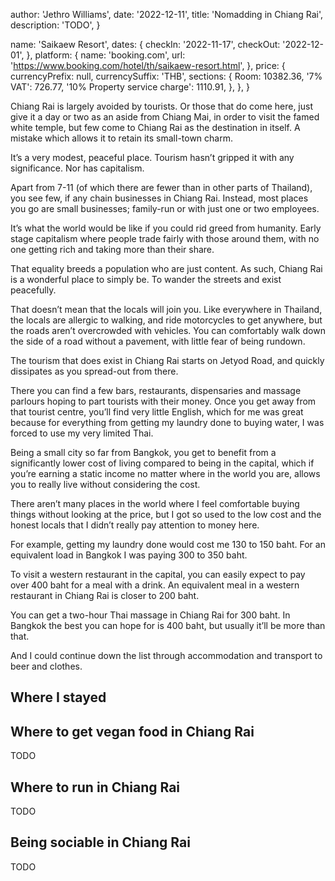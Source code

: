 
  author: 'Jethro Williams',
  date: '2022-12-11',
  title: 'Nomadding in Chiang Rai',
  description: 'TODO',
}

  name: 'Saikaew Resort',
  dates: {
    checkIn: '2022-11-17',
    checkOut: '2022-12-01',
  },
  platform: {
    name: 'booking.com',
    url: 'https://www.booking.com/hotel/th/saikaew-resort.html',
  },
  price: {
    currencyPrefix: null,
    currencySuffix: 'THB',
    sections: {
      Room: 10382.36,
      '7% VAT': 726.77,
      '10% Property service charge': 1110.91,
    },
  },
}


Chiang Rai is largely avoided by tourists. Or those that do come here, just give it a day or two as an aside from Chiang Mai, in order to visit the famed white temple, but few come to Chiang Rai as the destination in itself. A mistake which allows it to retain its small-town charm.

It’s a very modest, peaceful place. Tourism hasn’t gripped it with any significance. Nor has capitalism.

Apart from 7-11 (of which there are fewer than in other parts of Thailand), you see few, if any chain businesses in Chiang Rai. Instead, most places you go are small businesses; family-run or with just one or two employees.

It’s what the world would be like if you could rid greed from humanity. Early stage capitalism where people trade fairly with those around them, with no one getting rich and taking more than their share.

That equality breeds a population who are just content. As such, Chiang Rai is a wonderful place to simply be. To wander the streets and exist peacefully.

That doesn’t mean that the locals will join you. Like everywhere in Thailand, the locals are allergic to walking, and ride motorcycles to get anywhere, but the roads aren’t overcrowded with vehicles. You can comfortably walk down the side of a road without a pavement, with little fear of being rundown.

The tourism that does exist in Chiang Rai starts on Jetyod Road, and quickly dissipates as you spread-out from there.

There you can find a few bars, restaurants, dispensaries and massage parlours hoping to part tourists with their money. Once you get away from that tourist centre, you’ll find very little English, which for me was great because for everything from getting my laundry done to buying water, I was forced to use my very limited Thai.

Being a small city so far from Bangkok, you get to benefit from a significantly lower cost of living compared to being in the capital, which if you’re earning a static income no matter where in the world you are, allows you to really live without considering the cost.

There aren’t many places in the world where I feel comfortable buying things without looking at the price, but I got so used to the low cost and the honest locals that I didn’t really pay attention to money here.

For example, getting my laundry done would cost me 130 to 150 baht. For an equivalent load in Bangkok I was paying 300 to 350 baht.

To visit a western restaurant in the capital, you can easily expect to pay over 400 baht for a meal with a drink. An equivalent meal in a western restaurant in Chiang Rai is closer to 200 baht.

You can get a two-hour Thai massage in Chiang Rai for 300 baht. In Bangkok the best you can hope for is 400 baht, but usually it’ll be more than that.

And I could continue down the list through accommodation and transport to beer and clothes.

## Where I stayed

<AccommodationTable details={saikeawResortDetails} />

## Where to get vegan food in Chiang Rai

TODO

## Where to run in Chiang Rai

TODO

## Being sociable in Chiang Rai

TODO
